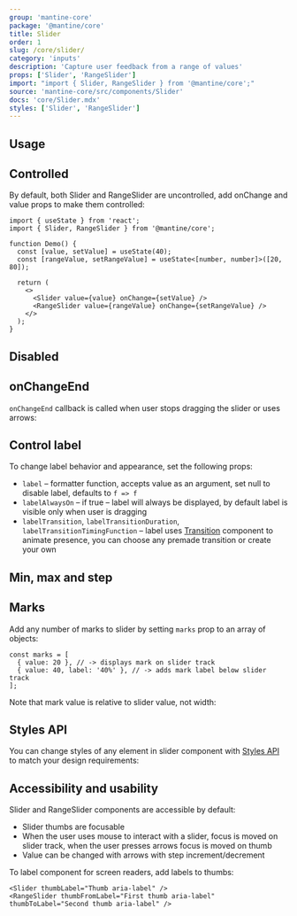 ```yaml
---
group: 'mantine-core'
package: '@mantine/core'
title: Slider
order: 1
slug: /core/slider/
category: 'inputs'
description: 'Capture user feedback from a range of values'
props: ['Slider', 'RangeSlider']
import: "import { Slider, RangeSlider } from '@mantine/core';"
source: 'mantine-core/src/components/Slider'
docs: 'core/Slider.mdx'
styles: ['Slider', 'RangeSlider']
---
```



## Usage

<Demo data={SliderDemos.configurator} />

## Controlled

By default, both Slider and RangeSlider are uncontrolled, add onChange and value props to make them controlled:

```tsx
import { useState } from 'react';
import { Slider, RangeSlider } from '@mantine/core';

function Demo() {
  const [value, setValue] = useState(40);
  const [rangeValue, setRangeValue] = useState<[number, number]>([20, 80]);

  return (
    <>
      <Slider value={value} onChange={setValue} />
      <RangeSlider value={rangeValue} onChange={setRangeValue} />
    </>
  );
}
```

## Disabled

<Demo data={SliderDemos.disabled} />

## onChangeEnd

`onChangeEnd` callback is called when user stops dragging the slider or uses arrows:

<Demo data={SliderDemos.changeEnd} />

## Control label

To change label behavior and appearance, set the following props:

- `label` – formatter function, accepts value as an argument, set null to disable label, defaults to `f => f`
- `labelAlwaysOn` – if true – label will always be displayed, by default label is visible only when user is dragging
- `labelTransition`, `labelTransitionDuration`, `labelTransitionTimingFunction` – label uses [Transition](/core/transition/) component to animate presence, you can choose any premade transition or create your own

<Demo data={SliderDemos.label} />

## Min, max and step

<Demo data={SliderDemos.step} />

## Marks

Add any number of marks to slider by setting `marks` prop to an array of objects:

```tsx
const marks = [
  { value: 20 }, // -> displays mark on slider track
  { value: 40, label: '40%' }, // -> adds mark label below slider track
];
```

Note that mark value is relative to slider value, not width:

<Demo data={SliderDemos.marks} />

## Styles API

You can change styles of any element in slider component with [Styles API](/theming/styles-api/) to match your design requirements:

<Demo data={SliderDemos.customize} />

## Accessibility and usability

Slider and RangeSlider components are accessible by default:

- Slider thumbs are focusable
- When the user uses mouse to interact with a slider, focus is moved on slider track, when the user presses arrows focus is moved on thumb
- Value can be changed with arrows with step increment/decrement

To label component for screen readers, add labels to thumbs:

```tsx
<Slider thumbLabel="Thumb aria-label" />
<RangeSlider thumbFromLabel="First thumb aria-label" thumbToLabel="Second thumb aria-label" />
```
